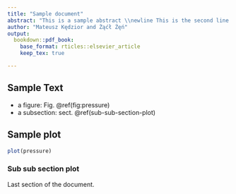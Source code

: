 ```yaml
---
title: "Sample document"
abstract: "This is a sample abstract \\newline This is the second line of abstract \\par \\textbf{Keywords:} keywordA, keywordB"
author: "Mateusz Kędzior and Żąćł Źęń"
output:
  bookdown::pdf_book:
    base_format: rticles::elsevier_article
    keep_tex: true

---
```


## Sample Text

* a figure: Fig. \@ref(fig:pressure)
* a subsection: sect. \@ref(sub-sub-section-plot)
    
## Sample plot

```r
plot(pressure)
```

### Sub sub section plot

Last section of the document.
